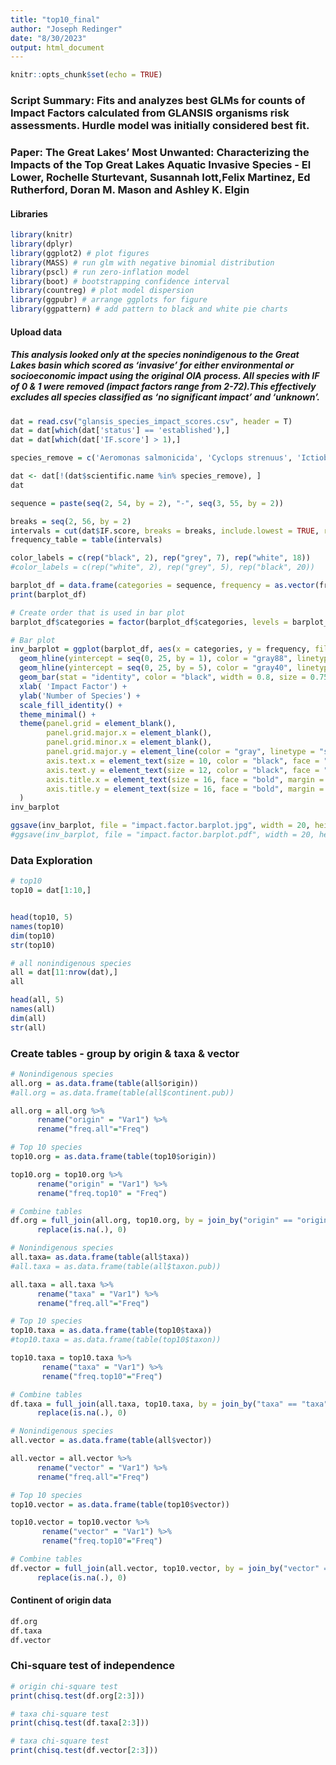 ---
title: "top10_final"
author: "Joseph Redinger"
date: "8/30/2023"
output: html_document
---

```{r setup, include=FALSE}
knitr::opts_chunk$set(echo = TRUE)
```

### **Script Summary:** Fits and analyzes best GLMs for counts of Impact Factors calculated from GLANSIS organisms risk assessments. Hurdle model was initially considered best fit.  

### **Paper:** The Great Lakes’ Most Unwanted: Characterizing the Impacts of the Top Great Lakes Aquatic Invasive Species - El Lower, Rochelle Sturtevant, Susannah Iott,Felix Martinez, Ed Rutherford, Doran M. Mason and Ashley K. Elgin  

#### **Libraries**
```{r, message = FALSE, warning = FALSE}
library(knitr)
library(dplyr)
library(ggplot2) # plot figures
library(MASS) # run glm with negative binomial distribution
library(pscl) # run zero-inflation model
library(boot) # bootstrapping confidence interval
library(countreg) # plot model dispersion
library(ggpubr) # arrange ggplots for figure
library(ggpattern) # add pattern to black and white pie charts
```


#### **Upload data**

##### This analysis looked only at the species nonindigenous to the Great Lakes basin which scored as ‘invasive’ for either environmental or socioeconomic impact using the original OIA process.  All species with IF of 0 & 1 were removed (impact factors range from 2-72).This effectively excludes all species classified as ‘no significant impact’ and ‘unknown’.


```{r}
dat = read.csv("glansis_species_impact_scores.csv", header = T)
dat = dat[which(dat['status'] == 'established'),]
dat = dat[which(dat['IF.score'] > 1),]

species_remove = c('Aeromonas salmonicida', 'Cyclops strenuus', 'Ictiobus niger', 'Lupinus polyphyllus', 'Nasturtium officinale', 'Pylodictis olivaris', 'Radix auricularia', 'Rorippa sylvestris', 'Rumex longifolius', 'Schyzocotyle acheilognathi', 'Ulva (Enteromorpha) prolifera')

dat <- dat[!(dat$scientific.name %in% species_remove), ]
dat
```

```{r}
sequence = paste(seq(2, 54, by = 2), "-", seq(3, 55, by = 2))

breaks = seq(2, 56, by = 2)
intervals = cut(dat$IF.score, breaks = breaks, include.lowest = TRUE, right = FALSE)
frequency_table = table(intervals)

color_labels = c(rep("black", 2), rep("grey", 7), rep("white", 18))
#color_labels = c(rep("white", 2), rep("grey", 5), rep("black", 20))

barplot_df = data.frame(categories = sequence, frequency = as.vector(frequency_table), color = color_labels)
print(barplot_df)

# Create order that is used in bar plot
barplot_df$categories = factor(barplot_df$categories, levels = barplot_df$categories)

# Bar plot
inv_barplot = ggplot(barplot_df, aes(x = categories, y = frequency, fill = color)) +
  geom_hline(yintercept = seq(0, 25, by = 1), color = "gray88", linetype = "solid") +
  geom_hline(yintercept = seq(0, 25, by = 5), color = "gray40", linetype = "solid") +
  geom_bar(stat = "identity", color = "black", width = 0.8, size = 0.75) +
  xlab( 'Impact Factor') +
  ylab('Number of Species') +
  scale_fill_identity() +
  theme_minimal() +
  theme(panel.grid = element_blank(),
        panel.grid.major.x = element_blank(),
        panel.grid.minor.x = element_blank(),
        panel.grid.major.y = element_line(color = "gray", linetype = "solid"),
        axis.text.x = element_text(size = 10, color = "black", face = "bold", angle = 270, hjust = -0.01, vjust = 0.3, margin = margin(t = -10)),
        axis.text.y = element_text(size = 12, color = "black", face = "bold"),
        axis.title.x = element_text(size = 16, face = "bold", margin = margin(t = 1, unit = "lines")),
        axis.title.y = element_text(size = 16, face = "bold", margin = margin(r = 1, unit = "lines"))
  )
inv_barplot

ggsave(inv_barplot, file = "impact.factor.barplot.jpg", width = 20, height = 12, units = c("cm"), dpi = 400)
#ggsave(inv_barplot, file = "impact.factor.barplot.pdf", width = 20, height = 12, units = c("cm"), dpi = 400)
```

### Data Exploration
``` {r, include = FALSE}
# top10
top10 = dat[1:10,]


head(top10, 5)
names(top10)
dim(top10)
str(top10)
```

```{r, include = FALSE}
# all nonindigenous species
all = dat[11:nrow(dat),]
all

head(all, 5)
names(all)
dim(all)
str(all)
```

### Create tables - group by origin & taxa & vector
```{r, include = FALSE}
# Nonindigenous species
all.org = as.data.frame(table(all$origin))
#all.org = as.data.frame(table(all$continent.pub))

all.org = all.org %>% 
      rename("origin" = "Var1") %>%
      rename("freq.all"="Freq")

# Top 10 species
top10.org = as.data.frame(table(top10$origin))

top10.org = top10.org %>% 
      rename("origin" = "Var1") %>%
      rename("freq.top10" = "Freq")

# Combine tables
df.org = full_join(all.org, top10.org, by = join_by("origin" == "origin")) %>% 
      replace(is.na(.), 0)

```

```{r, include = FALSE}
# Nonindigenous species
all.taxa= as.data.frame(table(all$taxa))
#all.taxa = as.data.frame(table(all$taxon.pub))

all.taxa = all.taxa %>% 
      rename("taxa" = "Var1") %>%
      rename("freq.all"="Freq") 

# Top 10 species
top10.taxa = as.data.frame(table(top10$taxa))
#top10.taxa = as.data.frame(table(top10$taxon))

top10.taxa = top10.taxa %>% 
       rename("taxa" = "Var1") %>%
       rename("freq.top10"="Freq")

# Combine tables
df.taxa = full_join(all.taxa, top10.taxa, by = join_by("taxa" == "taxa")) %>% 
      replace(is.na(.), 0)

```

```{r, include = FALSE}
# Nonindigenous species
all.vector = as.data.frame(table(all$vector))

all.vector = all.vector %>% 
      rename("vector" = "Var1") %>%
      rename("freq.all"="Freq") 

# Top 10 species
top10.vector = as.data.frame(table(top10$vector))

top10.vector = top10.vector %>% 
       rename("vector" = "Var1") %>%
       rename("freq.top10"="Freq")

# Combine tables
df.vector = full_join(all.vector, top10.vector, by = join_by("vector" == "vector")) %>% 
      replace(is.na(.), 0)

```

#### Continent of origin data
```{r}
df.org
df.taxa
df.vector
```

### Chi-square test of independence 
```{r, warning = FALSE}
# origin chi-square test
print(chisq.test(df.org[2:3]))

# taxa chi-square test
print(chisq.test(df.taxa[2:3]))

# taxa chi-square test
print(chisq.test(df.vector[2:3]))

```